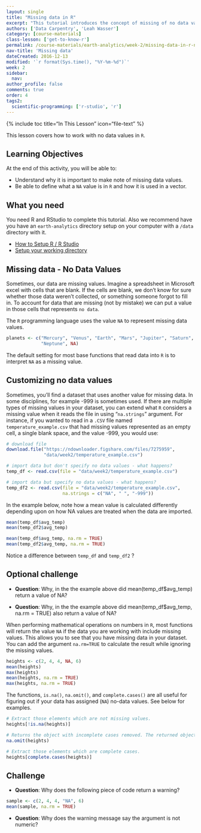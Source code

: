 ```yaml
---
layout: single
title: "Missing data in R"
excerpt: "This tutorial introduces the concept of missing of no data values in R."
authors: ['Data Carpentry', 'Leah Wasser']
category: [course-materials]
class-lesson: ['get-to-know-r']
permalink: /course-materials/earth-analytics/week-2/missing-data-in-r-na/
nav-title: 'Missing data'
dateCreated: 2016-12-13
modified: '`r format(Sys.time(), "%Y-%m-%d")`'
week: 2
sidebar:
  nav:
author_profile: false
comments: true
order: 4
tags2:
  scientific-programming: ['r-studio', 'r']
---
```


{% include toc title="In This Lesson" icon="file-text" %}

This lesson covers how to work with no data values in `R`.

<div class='notice--success' markdown="1">

## <i class="fa fa-graduation-cap" aria-hidden="true"></i> Learning Objectives
At the end of this activity, you will be able to:

* Understand why it is important to make note of missing data values.
* Be able to define what a `NA` value is in `R` and how it is used in a vector.

## <i class="fa fa-check-square-o fa-2" aria-hidden="true"></i> What you need

You need R and RStudio to complete this tutorial. Also we recommend have you
have an `earth-analytics` directory setup on your computer with a `/data`
directory with it.

* [How to Setup R / R Studio](/course-materials/earth-analytics/week-1/setup-r-rstudio/)
* [Setup your working directory](/course-materials/earth-analytics/week-1/setup-working-directory/)


</div>

## Missing data - No Data Values

Sometimes, our data are missing values. Imagine a spreadsheet in Microsoft excel
with cells that are blank. If the cells are blank, we don't know for sure whether
those data weren't collected, or something someone forgot to fill in. To account
for data that are missing (not by mistake) we can put a value in those cells
that represents `no data`.

The `R` programming language uses the value `NA` to represent missing data values.

```r

planets <- c("Mercury", "Venus", "Earth", "Mars", "Jupiter", "Saturn", "Uranus",
             "Neptune", NA)

```

The default setting for most base functions that read data into `R` is to
interpret `NA` as a missing value.

## Customizing no data values

Sometimes, you'll find a dataset that uses another value for missing data. In some
disciplines, for example -999 is sometimes used. If there are multiple types of
missing values in your dataset, you can extend what `R` considers a missing value when it reads
the file in using  "`na.strings`" argument. For instance, if you wanted to read
in a `.CSV` file named `temperature_example.csv` that had missing values represented as an empty
cell, a single blank space, and the value -999, you would use:

```r
# download file
download.file("https://ndownloader.figshare.com/files/7275959",
              "data/week2/temperature_example.csv")

# import data but don't specify no data values - what happens?
temp_df <- read.csv(file = "data/week2/temperature_example.csv")

# import data but specify no data values - what happens?
temp_df2 <- read.csv(file = "data/week2/temperature_example.csv",
                     na.strings = c("NA", " ", "-999"))

```

In the example below, note how a mean value is calculated differently depending
upon on how NA values are treated when the data are imported.


```r

mean(temp_df$avg_temp)
mean(temp_df2$avg_temp)

mean(temp_df$avg_temp, na.rm = TRUE)
mean(temp_df2$avg_temp, na.rm = TRUE)
```

Notice a difference between `temp_df` and `temp_df2` ?

<div class="notice--warning" markdown="1">

## <i class="fa fa-pencil-square-o" aria-hidden="true"></i> Optional challenge

* **Question**: Why, in the the example above did mean(temp_df$avg_temp) return
a value of NA?

<!-- * _Answer_: Because if there are NA values in a dataset, R can not automatically
perform the calculation. you need to add a na.rm=TRUE to remove NA values. -->

* **Question**: Why, in the the example above did mean(temp_df$avg_temp, na.rm = TRUE)
also return a value of NA?

<!-- * _Answer_: Because we didn't remove NA values when we imported the first data.frame. thus
if there are NA values in a dataset, R can not automatically
perform the calculation even with using na.rm=TRUE because there are no NA values
in the data.frame . -->
</div>

When performing mathematical operations on numbers in `R`, most functions will
return the value `NA` if the data you are working with include missing values.
This allows you to see that you have missing data in your dataset. You can add the
argument `na.rm=TRUE` to calculate the result while ignoring the missing values.

```r
heights <- c(2, 4, 4, NA, 6)
mean(heights)
max(heights)
mean(heights, na.rm = TRUE)
max(heights, na.rm = TRUE)
```

The functions, `is.na()`, `na.omit()`, and `complete.cases()` are all useful for
figuring out if your data has assigned (`NA`) no-data values. See below for
examples.


```r
# Extract those elements which are not missing values.
heights[!is.na(heights)]

# Returns the object with incomplete cases removed. The returned object is atomic.
na.omit(heights)

# Extract those elements which are complete cases.
heights[complete.cases(heights)]

```

<div class="notice--warning" markdown="1">

## <i class="fa fa-pencil-square-o" aria-hidden="true"></i> Challenge

* **Question**: Why does the following piece of code return a warning?

```r
sample <- c(2, 4, 4, "NA", 6)
mean(sample, na.rm = TRUE)
```
<!-- * _Answer_: Because R recognizes the NA in quotes as a character. -->

* **Question**: Why does the warning message say the argument is not numeric?
<!-- * _Answer_: R converts the entire vector to character because of the "NA", and doesn't recognize it as numeric. -->

</div>
